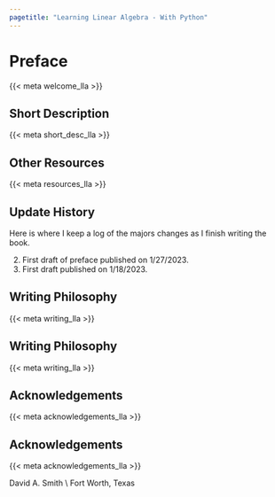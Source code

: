```yaml
---
pagetitle: "Learning Linear Algebra - With Python"
---
```

# Preface {.unnumbered}

::: {.content-visible when-format="pdf"}
\pagenumbering{roman}
\pagestyle{preface} 
:::

::: {.content-visible when-format="html"}
{{< meta welcome_lla >}}
:::

::: {.content-visible when-format="html"}
## Short Description
{{< meta short_desc_lla >}}
:::

::: {.content-visible when-format="html"}
## Other Resources 
{{< meta resources_lla >}} 
:::

::: {.content-visible when-format="html"}
## Update History
Here is where I keep a log of the majors changes as I finish writing the book. 

2. First draft of preface published on 1/27/2023. 
1. First draft published on 1/18/2023. 
:::





::: {.content-visible when-format="pdf"}
## Writing Philosophy {.unnumbered .unlisted }
{{< meta writing_lla >}} 
:::

::: {.content-visible when-format="html"}
## Writing Philosophy 
{{< meta writing_lla >}} 
:::

::: {.content-visible when-format="pdf"}
## Acknowledgements {.unnumbered .unlisted }
{{< meta acknowledgements_lla >}} 
:::

::: {.content-visible when-format="html"}
## Acknowledgements
{{< meta acknowledgements_lla >}} 
:::


David A. Smith \\ Fort Worth, Texas

::: {.content-visible when-format="pdf"}
\setcounter{secnumdepth}{1}
\setcounter{tocdepth}{1}
\clearpage
\pagestyle{toc} 
\tableofcontents
\mainmatter 
\pagenumbering{arabic}
\pagestyle{fancy} 
:::
